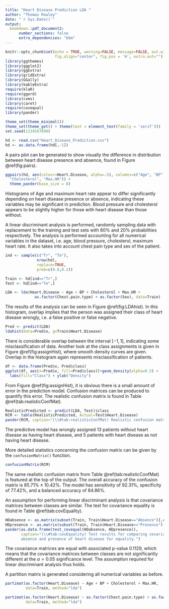 ```yaml
---
title: "Heart Disease Prediction LDA "
author: "Thomas Rowley"
date: "`r Sys.Date()`"
output: 
  bookdown::pdf_document2:
      number_sections: false
      extra_dependencies: "bbm"
---
```


```r
knitr::opts_chunk$set(echo = TRUE, warning=FALSE, message=FALSE, out.width="80%",
                      fig.align="center", fig.pos = 'H', extra.out="")
library(ggthemes)
library(ggplot2)
library(ggExtra)
library(gridExtra)
library(GGally)
library(kableExtra)
require(klaR)
require(ggord)
library(cvms)
library(caret)
require(covequal)
library(pander)

theme_set(theme_minimal())
theme_set(theme_get() + theme(text = element_text(family = 'serif')))
set.seed(1234567890)
```

```r
hd <- read.csv("Heart_Disease_Prediction.csv")
hd <- as.data.frame(hd[,-1])
```

A pairs plot can be generated to show visually the difference in distribution between heart disease presence and absence, found in Figure \@ref(fig:pairs).

```r
ggpairs(hd, aes(colour=Heart.Disease, alpha=.5), columns=c("Age", "BP", 
  "Cholesterol", "Max.HR")) + 
  theme_pander(base_size = 8)
```

Histograms of Age and maximum heart rate appear to differ significantly depending on heart disease presence or absence, indicating these variables may be significant in prediction. Blood pressure and cholesterol appears to be slightly higher for those with heart disease than those without.

A linear discriminant analysis is performed, randomly sampling data with replacement to the training and test sets with 80% and 20% probabilities respectively. The analysis is performed accounting for all numerical variables in the dataset, i.e. age, blood pressure, cholesterol, maximum heart rate. It also takes into account chest pain type and sex of the patient.

```r
ind <- sample(c("Tr", "Te"),
              nrow(hd),
              replace=TRUE,
              prob=c(0.8,0.2))

Train <- hd[ind=="Tr",]
Test <- hd[ind=="Te",]

LDA <- lda(Heart.Disease ~ Age + BP + Cholesterol + Max.HR +
             as.factor(Chest.pain.type) + as.factor(Sex), data=Train)
```

The results of the analysis can be seen in Figure \@ref(fig:LDAhist). In this histogram, overlap implies that the person was assigned their class of heart disease wrongly, i.e. a false positive or false negative.

```r
Pred <- predict(LDA)
ldahist(data=Pred$x, g=Train$Heart.Disease)
```

There is considerable overlap between the interval $[-1, 1]$, indicating some misclassification of data. Another look at the class assignments is given in Figure \@ref(fig:assignHist), where smooth density curves are given. Overlap in the histogram again represents misclassification of patients.

```r
df <- data.frame(Pred$x, Pred$class)
ggplot(df, aes(x=Pred$x, fill=Pred$class))+geom_density(alpha=0.5) +
  labs(fill="Class") + ylab("Density")
```

From Figure \@ref(fig:assignHist), it is obvious there is a small amount of error in the prediction model. Confusion matrices can be produced to quantify this error. The realistic confusion matrix is found in Table \@ref(tab:realisticConfMat).

<!--- Optimistic confusion matrix, should not be reported.
```r
OptimisticPredicted <- predict(LDA, Train)$class
(OCM <- table(OptimisticPredicted, Actual=Train$Heart.Disease))
sum(diag(OCM))/sum(OCM) # Overall accuracy
```
-->

```r
RealisticPredicted <- predict(LDA, Test)$class
RCM <- table(RealisticPredicted, Actual=Test$Heart.Disease)
pander(RCM, caption="(\\#tab:realisticConfMat) Realistic confusion matrix, using the test dataset.")
```

The predictive model has wrongly assigned 13 patients without heart disease as having heart disease, and 5 patients with heart disease as not having heart disease.

More detailed statistics concerning the confusion matrix can be given by the `confusionMatrix()` function.

```r
confusionMatrix(RCM)
```

The same realistic confusion matrix from Table \@ref(tab:realisticConfMat) is featured at the top of the output. The overall accuracy of the confusion matrix is $85.71\% \pm 10.42\%$. The model has sensitivity of $92.31\%$, specificity of $77.42\%$, and a balanced accuracy of $84.86\%$.

An assumption for performing linear discriminant analysis is that covariance matrices between classes are similar. The test for covariance equality is found in Table \@ref(tab:covEquality).

```r
HDabsence <- as.matrix(subset(Train, Train$Heart.Disease=="Absence")[,c(-14)], ncol=5)
HDpresence <- as.matrix(subset(Train, Train$Heart.Disease=="Presence")[,c(-14)], ncol=5)
pander(as.data.frame(test_covequal(HDabsence, HDpresence)),
       caption="(\\#tab:covEquality) Test results for comparing covariance matrices for 
       absence and presence of heart disease for equality.")
```

The covariance matrices are equal with associated p-value $0.1129$, which means that the covariance matrices between classes are not significantly different at the $\alpha = 0.05$ significance level. The assumption required for linear discriminant analysis thus holds.

A partition matrix is generated considering all numerical variables as before. 

<!--- unfinished explanation of partition matrix -->

```r
partimat(as.factor(Heart.Disease) ~ Age + BP + Cholesterol + Max.HR,
         data=Train, method="lda")
```

```r
partimat(as.factor(Heart.Disease) ~ as.factor(Chest.pain.type) + as.factor(Sex),
         data=Train, method="lda")
```

